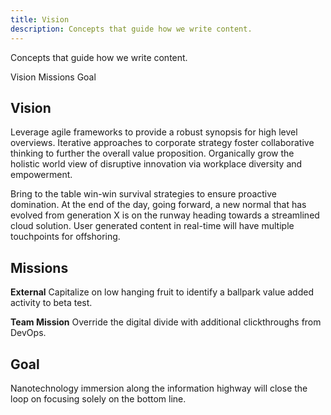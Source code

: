 ```yaml
---
title: Vision
description: Concepts that guide how we write content.
---
```


<PageDescription>

Concepts that guide how we write content.

</PageDescription>

<AnchorLinks>
  <AnchorLink>Vision</AnchorLink>
  <AnchorLink>Missions</AnchorLink>
  <AnchorLink>Goal</AnchorLink>
</AnchorLinks>

## Vision

Leverage agile frameworks to provide a robust synopsis for high level overviews.
Iterative approaches to corporate strategy foster collaborative thinking to
further the overall value proposition. Organically grow the holistic world view
of disruptive innovation via workplace diversity and empowerment.

Bring to the table win-win survival strategies to ensure proactive domination.
At the end of the day, going forward, a new normal that has evolved from
generation X is on the runway heading towards a streamlined cloud solution. User
generated content in real-time will have multiple touchpoints for offshoring.

## Missions

**External** Capitalize on low hanging fruit to identify a ballpark value added
activity to beta test.

**Team Mission** Override the digital divide with additional clickthroughs from
DevOps.

## Goal

Nanotechnology immersion along the information highway will close the loop on
focusing solely on the bottom line.
